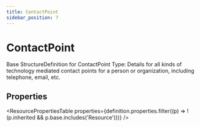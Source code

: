 ```yaml
---
title: ContactPoint
sidebar_position: 7
---
```



# ContactPoint

Base <Link to="/docs/api/fhir/resources/structuredefinition">StructureDefinition</Link> for <Link to="/docs/api/fhir/datatypes/contactpoint">ContactPoint</Link> Type: Details for all kinds of technology mediated contact points for a person or organization, including telephone, email, etc.

<Tabs queryString="section">
  <TabItem value="schema" label="Schema" default>

## Properties

<ResourcePropertiesTable
  properties={definition.properties.filter((p) => !(p.inherited && p.base.includes('Resource')))}
/>

  </TabItem>

</Tabs>
